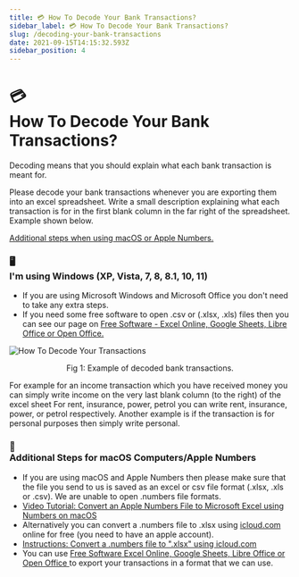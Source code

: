 ```yaml
---
title: 💳 How To Decode Your Bank Transactions? 
sidebar_label: 💳 How To Decode Your Bank Transactions? 
slug: /decoding-your-bank-transactions
date: 2021-09-15T14:15:32.593Z
sidebar_position: 4
---
```

# <div className="emoji">💳</div> How To Decode Your Bank Transactions? 


Decoding means that you should explain what each bank transaction is meant for.

Please decode your bank transactions whenever you are exporting them into an excel spreadsheet.
Write a small description explaining what each transaction is for in the first blank column in the far right of the spreadsheet. Example shown below.

[Additional steps when using macOS or Apple Numbers.](decoding-your-bank-transactions#-additional-steps-for-macos-computersapple-numbers)

### <div className="emoji">🖥️</div> I'm using Windows (XP, Vista, 7, 8, 8.1, 10, 11)
* If you are using Microsoft Windows and Microsoft Office you don't need to take any extra steps.
* If you need some free software to open .csv or (.xlsx, .xls) files then you can see our page on [Free Software - Excel Online, Google Sheets, Libre Office or Open Office. ](2021-10-13-what-software-do-you-use-📦.md)

![How To Decode Your Transactions](/img/decode.png)

<p align="center">
Fig 1: Example of decoded bank transactions.
</p>

For example for an income transaction which you have received money you can simply write income on the very last blank column (to the right) of the excel sheet
For rent, insurance, power, petrol you can write rent, insurance, power, or petrol respectively.
Another example is if the transaction is for personal purposes then simply write personal.

### <div className="emoji">🍎</div> Additional Steps for macOS Computers/Apple Numbers 
* If you are using macOS and Apple Numbers then please make sure that the file you send to us is saved as an excel or csv file format (.xlsx, .xls or .csv). We are unable to open .numbers file formats. 
* [Video Tutorial: Convert an Apple Numbers File to Microsoft Excel using Numbers on macOS](https://youtu.be/VXr6zBATvzE?t=10)
* Alternatively you can convert a .numbers file to .xlsx using [icloud.com](https://icloud.com) online for free (you need to have an apple account).
* [Instructions: Convert a .numbers file to ".xlsx" using icloud.com](https://support.apple.com/en-us/HT205391#numbersforicloud) 
* You can use [Free Software Excel Online, Google Sheets, Libre Office or Open Office ](2021-10-13-what-software-do-you-use-📦.md) to export your transactions in a format that we can use.

<Disclaimer />